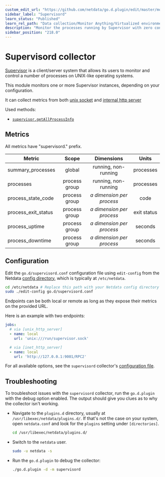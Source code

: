 ```yaml
---
custom_edit_url: "https://github.com/netdata/go.d.plugin/edit/master/modules/supervisord/README.md"
sidebar_label: "Supervisord"
learn_status: "Published"
learn_rel_path: "Data collection/Monitor Anything/Virtualized environments"
description: "Monitor the processes running by Supervisor with zero configuration, per-second metric granularity, and interactive visualizations."
sidebar_position: "218.0"
---
```



# Supervisord collector

[Supervisor](http://supervisord.org/) is a client/server system that allows its users to monitor and control a number of
processes on UNIX-like operating systems.

This module monitors one or more Supervisor instances, depending on your configuration.

It can collect metrics from
both [unix socket](http://supervisord.org/configuration.html?highlight=unix_http_server#unix-http-server-section-values)
and [internal http server](http://supervisord.org/configuration.html?highlight=unix_http_server#inet-http-server-section-settings)

Used methods:

- [`supervisor.getAllProcessInfo`](http://supervisord.org/api.html#supervisor.rpcinterface.SupervisorNamespaceRPCInterface.getAllProcessInfo)

## Metrics

All metrics have "supervisord." prefix.

| Metric              |     Scope     |           Dimensions           |    Units    |
|---------------------|:-------------:|:------------------------------:|:-----------:|
| summary_processes   |    global     |      running, non-running      |  processes  |
| processes           | process group |      running, non-running      |  processes  |
| process_state_code  | process group | <i>a dimension per process</i> |    code     |
| process_exit_status | process group | <i>a dimension per process</i> | exit status |
| process_uptime      | process group | <i>a dimension per process</i> |   seconds   |
| process_downtime    | process group | <i>a dimension per process</i> |   seconds   |

## Configuration

Edit the `go.d/supervisord.conf` configuration file using `edit-config` from the
Netdata [config directory](/docs/getting-started/manage-and-configure/configuration), which is typically at `/etc/netdata`.

```bash
cd /etc/netdata # Replace this path with your Netdata config directory
sudo ./edit-config go.d/supervisord.conf
```

Endpoints can be both local or remote as long as they expose their metrics on the provided URL.

Here is an example with two endpoints:

```yaml
jobs:
  # via [unix_http_server]
  - name: local
    url: 'unix:///run/supervisor.sock'

  # via [inet_http_server]
  - name: local
    url: 'http://127.0.0.1:9001/RPC2'
```

For all available options, see the `supervisord`
collector's [configuration file](https://github.com/netdata/go.d.plugin/blob/master/config/go.d/supervisord.conf).

## Troubleshooting

To troubleshoot issues with the `supervisord` collector, run the `go.d.plugin` with the debug option enabled. The output
should give you clues as to why the collector isn't working.

- Navigate to the `plugins.d` directory, usually at `/usr/libexec/netdata/plugins.d/`. If that's not the case on
  your system, open `netdata.conf` and look for the `plugins` setting under `[directories]`.

  ```bash
  cd /usr/libexec/netdata/plugins.d/
  ```

- Switch to the `netdata` user.

  ```bash
  sudo -u netdata -s
  ```

- Run the `go.d.plugin` to debug the collector:

  ```bash
  ./go.d.plugin -d -m supervisord
  ```
